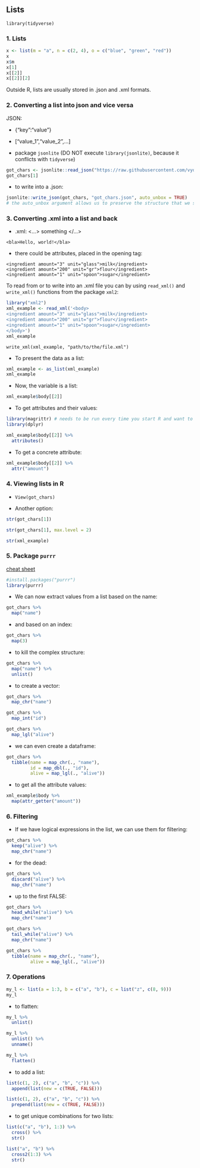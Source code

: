 ## Lists

```
library(tidyverse)
```
### 1. Lists

```{r}
x <- list(m = "a", n = c(2, 4), o = c("blue", "green", "red"))
x
x$m
x[1]
x[[2]]
x[[2]][2]
```

Outside R, lists are usually stored in .json and .xml formats.

### 2. Converting a list into json and vice versa


JSON:

+ {"key":"value"}
+ ["value_1","value_2",...]

+ package ```jsonlite``` (DO NOT execute ```library(jsonlite)```, because it conflicts with ```tidyverse```)

```{r}
got_chars <- jsonlite::read_json("https://raw.githubusercontent.com/vydra-v-getrax/intro_to_r/refs/heads/main/week3/got_chars.json")
got_chars[1]
```

+ to write into a .json:

```{r}
jsonlite::write_json(got_chars, "got_chars.json", auto_unbox = TRUE)
# the auto_unbox argument allows us to preserve the structure that we see in R
```

### 3. Converting .xml into a list and back

+ .xml:  <...> something </...>

```
<bla>Hello, world!</bla>
```
+ there could be attributes, placed in the opening tag:

```
<ingredient amount="3" unit="glass">milk</ingredient>
<ingredient amount="200" unit="gr">flour</ingredient>
<ingredient amount="1" unit="spoon">sugar</ingredient>
```

To read from or to write into an .xml file you can by using ```read_xml()``` and ```write_xml()``` functions from the package ```xml2```:

```{r}
library("xml2")
xml_example <- read_xml('<body>
<ingredient amount="3" unit="glass">milk</ingredient>
<ingredient amount="200" unit="gr">flour</ingredient>
<ingredient amount="1" unit="spoon">sugar</ingredient>
</body>')
xml_example
```

```
write_xml(xml_example, "path/to/the/file.xml")
```

+ To present the data as a list:

```{r}
xml_example <- as_list(xml_example)
xml_example
```

+ Now, the variable is a list:

```{r}
xml_example$body[[2]]
```

+ To get attributes and their values:

```{r}
library(magrittr) # needs to be run every time you start R and want to use %>%
library(dplyr) 
```

```{r}
xml_example$body[[2]] %>% 
  attributes()
```

+ To get a concrete attribute:

```{r}
xml_example$body[[2]] %>% 
  attr("amount")
```

### 4. Viewing lists in R

+ ```View(got_chars)```

+ Another option:

```{r}
str(got_chars[1])
```

```{r}
str(got_chars[1], max.level = 2)
```
```{r}
str(xml_example)
```

### 5. Package ```purrr```

[cheat sheet](https://github.com/rstudio/cheatsheets/raw/master/purrr.pdf)

```{r}
#install.packages("purrr")
library(purrr)
```

+ We can now extract values from a list based on the name:

```{r}
got_chars %>% 
  map("name")
```

+ and based on an index:

```{r}
got_chars %>% 
  map(3)
```

+ to kill the complex structure:

```{r}
got_chars %>% 
  map("name") %>% 
  unlist()
```

+ to create a vector:

```{r}
got_chars %>% 
  map_chr("name")
```

```{r}
got_chars %>% 
  map_int("id")
```

```{r}
got_chars %>% 
  map_lgl("alive")
```

+ we can even create a dataframe:

```{r}
got_chars %>% 
  tibble(name = map_chr(., "name"), 
         id = map_dbl(., "id"),
         alive = map_lgl(., "alive"))
```

+ to get all the attribute values:

```{r}
xml_example$body %>% 
  map(attr_getter("amount"))
```

### 6. Filtering

+ If we have logical expressions in the list, we can use them for filtering:

```{r}
got_chars %>% 
  keep("alive") %>% 
  map_chr("name")
```

+ for the dead:

```{r}
got_chars %>% 
  discard("alive") %>% 
  map_chr("name")
```

+ up to the first FALSE:

```{r}
got_chars %>% 
  head_while("alive") %>% 
  map_chr("name")
```

```{r}
got_chars %>% 
  tail_while("alive") %>% 
  map_chr("name")
```

```{r}
got_chars %>% 
  tibble(name = map_chr(., "name"), 
         alive = map_lgl(., "alive"))
```

### 7. Operations

```{r}
my_l <- list(a = 1:3, b = c("a", "b"), c = list("z", c(8, 9)))
my_l
```

+ to flatten:

```{r}
my_l %>% 
  unlist()
```

```{r}
my_l %>% 
  unlist() %>% 
  unname()
```

```{r}
my_l %>% 
  flatten()
```

+ to add a list:

```{r}
list(c(1, 2), c("a", "b", "c")) %>% 
  append(list(new = c(TRUE, FALSE)))
```

```{r}
list(c(1, 2), c("a", "b", "c")) %>% 
  prepend(list(new = c(TRUE, FALSE)))
```

+ to get unique combinations for two lists:

```{r}
list(c("a", "b"), 1:3) %>% 
  cross() %>% 
  str()
```

```{r}
list("a", "b") %>% 
  cross2(1:3) %>% 
  str()
```